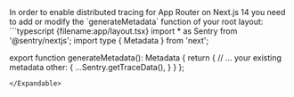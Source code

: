 <Expandable title="Additional Configuration for App Router on Next.js 14" level="warning">
In order to enable distributed tracing for App Router on Next.js 14 you need to add or modify the `generateMetadata` function of your root layout:
```typescript {filename:app/layout.tsx}
import * as Sentry from '@sentry/nextjs';
import type { Metadata } from 'next';

export function generateMetadata(): Metadata {
  return {
    // ... your existing metadata
    other: {
      ...Sentry.getTraceData(),
    }
  }
};
```
</Expandable>